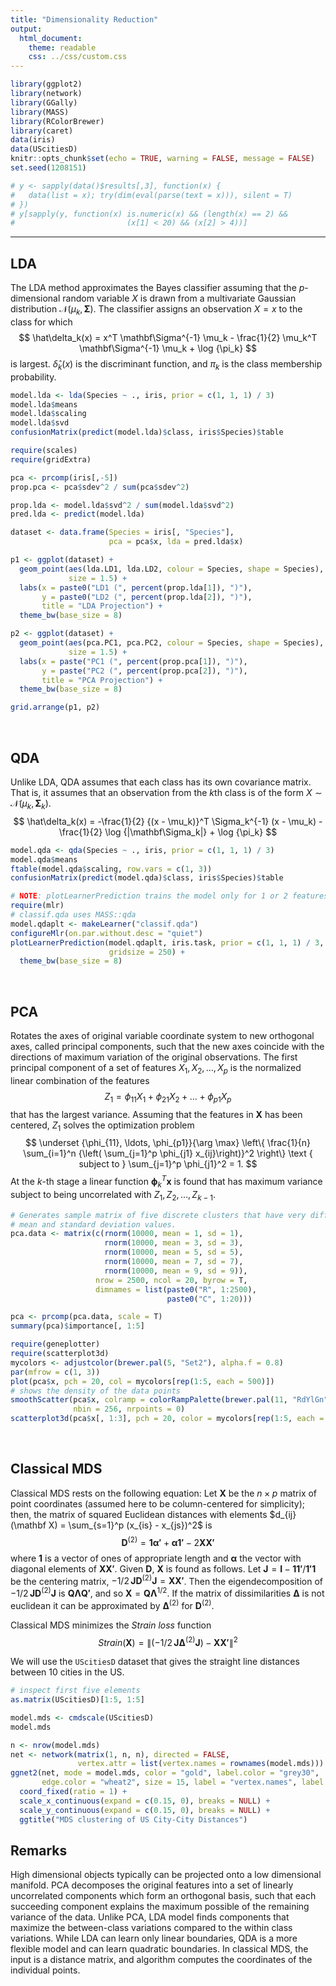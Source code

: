 ```yaml
---
title: "Dimensionality Reduction"
output: 
  html_document: 
    theme: readable
    css: ../css/custom.css
---
```


```r
library(ggplot2)
library(network)
library(GGally)
library(MASS)
library(RColorBrewer)
library(caret)
data(iris)
data(UScitiesD)
knitr::opts_chunk$set(echo = TRUE, warning = FALSE, message = FALSE)
set.seed(1208151)

# y <- sapply(data()$results[,3], function(x) { 
#   data(list = x); try(dim(eval(parse(text = x))), silent = T) 
# })
# y[sapply(y, function(x) is.numeric(x) && (length(x) == 2) && 
#                         (x[1] < 20) && (x[2] > 4))]
```

---

## LDA

The LDA method approximates the Bayes classifier assuming that the $p$-dimensional random variable $X$ is drawn from a multivariate Gaussian distribution ${\mathcal N}(\mu_k ,\, \mathbf\Sigma)$. The classifier assigns an observation $X = x$ to the class for which
$$
\hat\delta_k(x) = x^T \mathbf\Sigma^{-1} \mu_k - \frac{1}{2} \mu_k^T \mathbf\Sigma^{-1} \mu_k + \log {\pi_k}
$$
is largest. $\hat\delta_k(x)$ is the discriminant function, and $\pi_k$ is the class membership probability.

```r
model.lda <- lda(Species ~ ., iris, prior = c(1, 1, 1) / 3)
model.lda$means
model.lda$scaling
model.lda$svd
confusionMatrix(predict(model.lda)$class, iris$Species)$table
```

```r
require(scales)
require(gridExtra)

pca <- prcomp(iris[,-5])
prop.pca <- pca$sdev^2 / sum(pca$sdev^2)

prop.lda <- model.lda$svd^2 / sum(model.lda$svd^2)
pred.lda <- predict(model.lda)

dataset <- data.frame(Species = iris[, "Species"], 
                      pca = pca$x, lda = pred.lda$x)

p1 <- ggplot(dataset) + 
  geom_point(aes(lda.LD1, lda.LD2, colour = Species, shape = Species), 
             size = 1.5) + 
  labs(x = paste0("LD1 (", percent(prop.lda[1]), ")"),
       y = paste0("LD2 (", percent(prop.lda[2]), ")"),
       title = "LDA Projection") +
  theme_bw(base_size = 8)

p2 <- ggplot(dataset) + 
  geom_point(aes(pca.PC1, pca.PC2, colour = Species, shape = Species), 
             size = 1.5) +
  labs(x = paste("PC1 (", percent(prop.pca[1]), ")"),
       y = paste("PC2 (", percent(prop.pca[2]), ")"),
       title = "PCA Projection") + 
  theme_bw(base_size = 8)

grid.arrange(p1, p2)
```
<br/>


## QDA
Unlike LDA, QDA assumes that each class has its own covariance matrix. That is, it assumes that an observation from the $k$th class is of the form $X \sim {\mathcal N} (\mu_k ,\, \mathbf\Sigma_k)$.
$$
\hat\delta_k(x) = -\frac{1}{2} {(x - \mu_k)}^T \Sigma_k^{-1} (x - \mu_k) -\frac{1}{2} \log {|\mathbf\Sigma_k|} + \log {\pi_k}
$$

```r
model.qda <- qda(Species ~ ., iris, prior = c(1, 1, 1) / 3)
model.qda$means
ftable(model.qda$scaling, row.vars = c(1, 3))
confusionMatrix(predict(model.qda)$class, iris$Species)$table
```

```r
# NOTE: plotLearnerPrediction trains the model only for 1 or 2 features. This isn't the expected result. The required figure is the decision boundary in a reduced QDA variable space, of the model trained with all features.
require(mlr)
# classif.qda uses MASS::qda
model.qdaplt <- makeLearner("classif.qda")
configureMlr(on.par.without.desc = "quiet")
plotLearnerPrediction(model.qdaplt, iris.task, prior = c(1, 1, 1) / 3,
                      gridsize = 250) +
  theme_bw(base_size = 8)
```
<br/>


## PCA

Rotates the axes of original variable coordinate system to new orthogonal axes, called principal components, such that the new axes coincide with the directions of maximum variation of the original observations. The first principal component of a set of features $X_1, X_2,\ldots, X_p$ is the normalized linear combination of the features
$$
Z_1 = \phi_{11} X_1 + \phi_{21} X_2 + \ldots + \phi_{p1} X_p
$$
that has the largest variance. Assuming that the features in $\mathbf X$ has been centered, $Z_1$ solves the optimization problem
$$
\underset {\phi_{11}, \ldots, \phi_{p1}}{\arg \max} \left\{ \frac{1}{n} \sum_{i=1}^n {\left( \sum_{j=1}^p \phi_{j1} x_{ij}\right)}^2 \right\} \text {  subject to } \sum_{j=1}^p \phi_{j1}^2 = 1.
$$
At the $k$-th stage a linear function $\boldsymbol\phi_k^T \mathbf x$ is found that has maximum variance subject to being uncorrelated with $Z_1, Z_2, \ldots, Z_{k-1}$.

```r
# Generates sample matrix of five discrete clusters that have very different 
# mean and standard deviation values.
pca.data <- matrix(c(rnorm(10000, mean = 1, sd = 1), 
                     rnorm(10000, mean = 3, sd = 3),
                     rnorm(10000, mean = 5, sd = 5),
                     rnorm(10000, mean = 7, sd = 7),
                     rnorm(10000, mean = 9, sd = 9)), 
                   nrow = 2500, ncol = 20, byrow = T, 
                   dimnames = list(paste0("R", 1:2500), 
                                   paste0("C", 1:20)))
```

```r
pca <- prcomp(pca.data, scale = T)
summary(pca)$importance[, 1:5]
```

```r
require(geneplotter)
require(scatterplot3d)
mycolors <- adjustcolor(brewer.pal(5, "Set2"), alpha.f = 0.8)
par(mfrow = c(1, 3))
plot(pca$x, pch = 20, col = mycolors[rep(1:5, each = 500)])
# shows the density of the data points
smoothScatter(pca$x, colramp = colorRampPalette(brewer.pal(11, "RdYlGn")), 
              nbin = 256, nrpoints = 0) 
scatterplot3d(pca$x[, 1:3], pch = 20, color = mycolors[rep(1:5, each = 500)])
```
<br/>


## Classical MDS

Classical MDS rests on the following equation: Let $\mathbf X$ be the $n \times p$ matrix of point coordinates (assumed here to be column-centered for simplicity); then, the matrix of squared Euclidean distances with elements $d_{ij}(\mathbf X) = \sum_{s=1}^p (x_{is} - x_{js})^2$ is
$$
\mathbf D^{(2)} = \mathbf {1 \boldsymbol\alpha'} + \mathbf {\boldsymbol\alpha 1'} - 2 \mathbf {X X'}
$$
where $\mathbf 1$ is a vector of ones of appropriate length and $\boldsymbol\alpha$ the vector with diagonal elements of $\mathbf {XX'}$. Given $\mathbf D$, $\mathbf X$ is found as follows. Let $\mathbf J = \mathbf I -  \mathbf {11'} / \mathbf {1'1}$ be the centering matrix,  $-1/2 \, \mathbf J \mathbf D^{(2)} \mathbf J = \mathbf {XX'}$. Then the eigendecomposition of $-1/2 \, \mathbf J \mathbf D^{(2)} \mathbf J$ is $\mathbf {Q \Lambda Q'}$, and so $\mathbf X = \mathbf Q \mathbf\Lambda^{1/2}$. If the matrix of dissimilarities $\mathbf\Delta$ is not euclidean it can be approximated by $\mathbf\Delta^{(2)}$ for $\mathbf D^{(2)}$.  

Classical MDS minimizes the *Strain loss* function
$$
\newcommand{\norm}[1]{\left\lVert#1\right\rVert}
Strain(\mathbf X) = \norm {(-1 / 2 \, \mathbf J \mathbf\Delta^{(2)} \mathbf J) - \mathbf {XX'}} ^2
$$

We will use the `UScitiesD` dataset that gives the straight line distances between 10 cities in the US.

```r
# inspect first five elements
as.matrix(UScitiesD)[1:5, 1:5]

model.mds <- cmdscale(UScitiesD)
model.mds
```

```r
n <- nrow(model.mds)
net <- network(matrix(1, n, n), directed = FALSE,
               vertex.attr = list(vertex.names = rownames(model.mds)))
ggnet2(net, mode = model.mds, color = "gold", label.color = "grey30",
       edge.color = "wheat2", size = 15, label = "vertex.names", label.size = 3) +
  coord_fixed(ratio = 1) +
  scale_x_continuous(expand = c(0.15, 0), breaks = NULL) +
  scale_y_continuous(expand = c(0.15, 0), breaks = NULL) +
  ggtitle("MDS clustering of US City-City Distances")
```


## Remarks

High dimensional objects typically can be projected onto a low dimensional manifold. PCA decomposes the original features into a set of linearly uncorrelated components which form an orthogonal basis, such that each succeeding component explains the maximum possible of the remaining variance of the data. Unlike PCA, LDA model finds components that maximize the between-class variations compared to the within class variations. While LDA can learn only linear boundaries, QDA is a more flexible model and can learn quadratic boundaries. In classical MDS, the input is a distance matrix, and algorithm computes the coordinates of the individual points.


